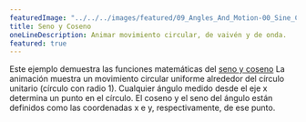 ---
featuredImage: "../../../images/featured/09_Angles_And_Motion-00_Sine_Cosine-thumbnail.png"
title: Seno y Coseno
oneLineDescription: Animar movimiento circular, de vaivén y de onda.
featured: true
---

Este ejemplo demuestra las funciones matemáticas del <a href="https://en.wikipedia.org/wiki/Sine_and_cosine">seno y coseno</a>
La animación muestra un movimiento circular uniforme alrededor del círculo unitario (círculo con radio 1). 
Cualquier ángulo medido desde el eje x determina un punto en el círculo. 
El coseno y el seno del ángulo están definidos como las coordenadas x e y, respectivamente, de ese punto.
